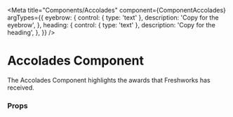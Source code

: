 

<Meta
  title="Components/Accolades"
  component={ComponentAccolades}
  argTypes={{
    eyebrow: {
      control: { type: 'text' },
      description: 'Copy for the eyebrow',
    },
    heading: {
      control: { type: 'text' },
      description: 'Copy for the heading',
    },
  }}
/>

# Accolades Component

The Accolades Component highlights the awards that Freshworks has received.

<Canvas>
  <Story name="Accolades" story={stories.componentAccolades} />
</Canvas>

### Props

<ArgsTable story="Accolades" />
